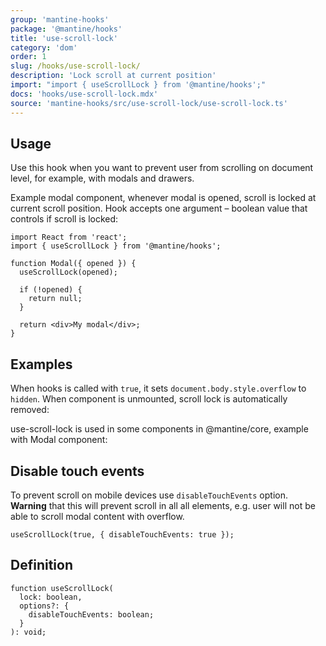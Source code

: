 ```yaml
---
group: 'mantine-hooks'
package: '@mantine/hooks'
title: 'use-scroll-lock'
category: 'dom'
order: 1
slug: /hooks/use-scroll-lock/
description: 'Lock scroll at current position'
import: "import { useScrollLock } from '@mantine/hooks';"
docs: 'hooks/use-scroll-lock.mdx'
source: 'mantine-hooks/src/use-scroll-lock/use-scroll-lock.ts'
---
```



## Usage

Use this hook when you want to prevent user from scrolling on document level,
for example, with modals and drawers.

Example modal component, whenever modal is opened, scroll is locked at current scroll position.
Hook accepts one argument – boolean value that controls if scroll is locked:

```tsx
import React from 'react';
import { useScrollLock } from '@mantine/hooks';

function Modal({ opened }) {
  useScrollLock(opened);

  if (!opened) {
    return null;
  }

  return <div>My modal</div>;
}
```

## Examples

When hooks is called with `true`, it sets `document.body.style.overflow` to `hidden`.
When component is unmounted, scroll lock is automatically removed:

<UseScrollLockDemo />

use-scroll-lock is used in some components in <GatsbyLink to="/core/getting-started/">@mantine/core</GatsbyLink>,
example with <GatsbyLink to="/core/modal/">Modal</GatsbyLink> component:

<Demo data={ModalDemos.usage} />

## Disable touch events

To prevent scroll on mobile devices use `disableTouchEvents` option.
**Warning** that this will prevent scroll in all all elements,
e.g. user will not be able to scroll modal content with overflow.

```tsx
useScrollLock(true, { disableTouchEvents: true });
```

## Definition

```tsx
function useScrollLock(
  lock: boolean,
  options?: {
    disableTouchEvents: boolean;
  }
): void;
```

